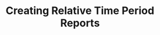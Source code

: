 ---
title: Creating Relative Time Period Reports
description: How to utilize the "Relative Time Period" RDO feature and create a report using this RDO type
sidebar_position: 6
---